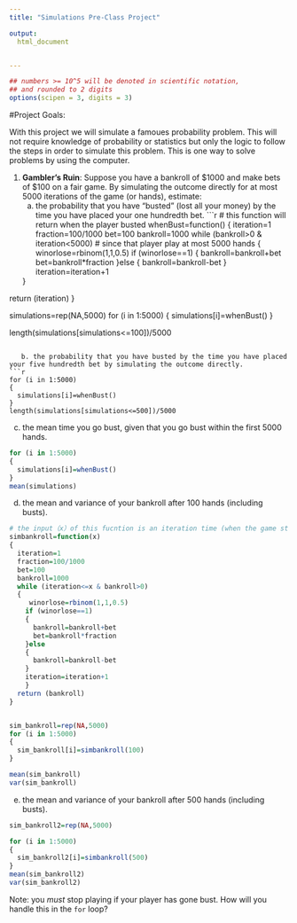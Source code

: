 ```yaml
---
title: "Simulations Pre-Class Project"

output:
  html_document


---
```


<style type="text/css">
.table {

    width: 80%;
    margin-left:10%; 
    margin-right:10%;
}
</style>
```r
## numbers >= 10^5 will be denoted in scientific notation,
## and rounded to 2 digits
options(scipen = 3, digits = 3)
```




#Project Goals:


With this project we will simulate a famoues probability problem. This will not require knowledge of probability or statistics but only the logic to follow the steps in order to simulate this problem. This is one way to solve problems by using the computer. 

 1. **Gambler's Ruin**: Suppose you have a bankroll of $1000 and make bets of $100 on a fair game. By simulating the outcome directly for at most 5000 iterations of the game (or hands), estimate:
    a. the probability that you have "busted" (lost all your money) by the time you have placed your one hundredth bet. 
```r
# this function will return when the player busted
whenBust=function()
{
  iteration=1
  fraction=100/1000
  bet=100
  bankroll=1000
  while (bankroll>0  & iteration<5000) # since that player play at most 5000 hands
  {
    winorlose=rbinom(1,1,0.5)
    if (winorlose==1)
    {
      bankroll=bankroll+bet
      bet=bankroll*fraction
    }else
    {
      bankroll=bankroll-bet
    }
    iteration=iteration+1
    
    }  
  
  return (iteration)
}

simulations=rep(NA,5000)
for (i in 1:5000)
{
  simulations[i]=whenBust()
}

length(simulations[simulations<=100])/5000

```

   b. the probability that you have busted by the time you have placed your five hundredth bet by simulating the outcome directly.
```r
for (i in 1:5000)
{
  simulations[i]=whenBust()
}
length(simulations[simulations<=500])/5000

```

    
  c. the mean time you go bust, given that you go bust within the first 5000 hands.
```r
for (i in 1:5000)
{
  simulations[i]=whenBust()
}
mean(simulations)
```


  d. the mean and variance of your bankroll after 100 hands (including busts).
```r
# the input（x）of this fucntion is an iteration time (when the game stop), and will return Bankroll after that iteration time
simbankroll=function(x)
{
  iteration=1
  fraction=100/1000
  bet=100
  bankroll=1000
  while (iteration<=x & bankroll>0)
  {
     winorlose=rbinom(1,1,0.5)
    if (winorlose==1)
    {
      bankroll=bankroll+bet
      bet=bankroll*fraction
    }else
    {
      bankroll=bankroll-bet
    }
    iteration=iteration+1
    } 
  return (bankroll)
}


sim_bankroll=rep(NA,5000)
for (i in 1:5000)
{
  sim_bankroll[i]=simbankroll(100)
}

mean(sim_bankroll)
var(sim_bankroll)
```

  e. the mean and variance of your bankroll after 500 hands (including busts).
```r
sim_bankroll2=rep(NA,5000)

for (i in 1:5000)
{
  sim_bankroll2[i]=simbankroll(500)
}
mean(sim_bankroll2)
var(sim_bankroll2)
```

 
Note: you *must* stop playing if your player has gone bust. How will you handle this in the `for` loop?
